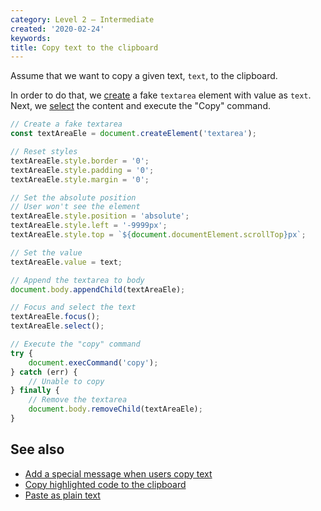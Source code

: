 ```yaml
---
category: Level 2 — Intermediate
created: '2020-02-24'
keywords:
title: Copy text to the clipboard
---
```


Assume that we want to copy a given text, `text`, to the clipboard.

In order to do that, we [create](https://phuoc.ng/collection/html-dom/create-an-element/) a fake `textarea` element with value as `text`. Next, we [select](https://phuoc.ng/collection/html-dom/trigger-an-event/) the content and execute the "Copy" command.

```js
// Create a fake textarea
const textAreaEle = document.createElement('textarea');

// Reset styles
textAreaEle.style.border = '0';
textAreaEle.style.padding = '0';
textAreaEle.style.margin = '0';

// Set the absolute position
// User won't see the element
textAreaEle.style.position = 'absolute';
textAreaEle.style.left = '-9999px';
textAreaEle.style.top = `${document.documentElement.scrollTop}px`;

// Set the value
textAreaEle.value = text;

// Append the textarea to body
document.body.appendChild(textAreaEle);

// Focus and select the text
textAreaEle.focus();
textAreaEle.select();

// Execute the "copy" command
try {
    document.execCommand('copy');
} catch (err) {
    // Unable to copy
} finally {
    // Remove the textarea
    document.body.removeChild(textAreaEle);
}
```

## See also

-   [Add a special message when users copy text](https://phuoc.ng/collection/html-dom/add-a-special-message-when-users-copy-text/)
-   [Copy highlighted code to the clipboard](https://phuoc.ng/collection/html-dom/copy-highlighted-code-to-the-clipboard/)
-   [Paste as plain text](https://phuoc.ng/collection/html-dom/paste-as-plain-text/)

